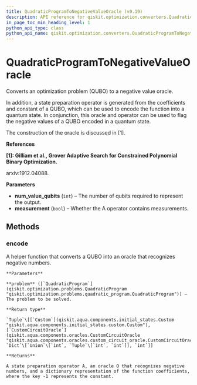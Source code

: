 ```yaml
---
title: QuadraticProgramToNegativeValueOracle (v0.19)
description: API reference for qiskit.optimization.converters.QuadraticProgramToNegativeValueOracle in qiskit v0.19
in_page_toc_min_heading_level: 1
python_api_type: class
python_api_name: qiskit.optimization.converters.QuadraticProgramToNegativeValueOracle
---
```


# QuadraticProgramToNegativeValueOracle

<Class id="qiskit.optimization.converters.QuadraticProgramToNegativeValueOracle" isDedicatedPage={true} github="https://github.com/qiskit-community/qiskit-aqua/tree/0.7.3/qiskit/optimization/converters/quadratic_program_to_negative_value_oracle.py" signature="QuadraticProgramToNegativeValueOracle(num_value_qubits, measurement=False)" modifiers="class">
  Converts an optimization problem (QUBO) to a negative value oracle.

  In addition, a state preparation operator is generated from the coefficients and constant of a QUBO, which can be used to encode the function into a quantum state. In conjunction, this oracle and operator can be used to flag the negative values of a QUBO encoded in a quantum state.

  The construction of the oracle is discussed in \[1].

  **References**

  **\[1]: Gilliam et al., Grover Adaptive Search for Constrained Polynomial Binary Optimization.**

  arxiv:1912.04088.

  **Parameters**

  *   **num\_value\_qubits** (`int`) – The number of qubits required to represent the output.
  *   **measurement** (`bool`) – Whether the A operator contains measurements.

  ## Methods

  <span id="quadraticprogramtonegativevalueoracle-encode" />

  ### encode

  <Function id="qiskit.optimization.converters.QuadraticProgramToNegativeValueOracle.encode" signature="QuadraticProgramToNegativeValueOracle.encode(problem)">
    A helper function that converts a QUBO into an oracle that recognizes negative numbers.

    **Parameters**

    **problem** ([`QuadraticProgram`](qiskit.optimization.problems.QuadraticProgram "qiskit.optimization.problems.quadratic_program.QuadraticProgram")) – The problem to be solved.

    **Return type**

    `Tuple`\[[`Custom`](qiskit.aqua.components.initial_states.Custom "qiskit.aqua.components.initial_states.custom.Custom"), [`CustomCircuitOracle`](qiskit.aqua.components.oracles.CustomCircuitOracle "qiskit.aqua.components.oracles.custom_circuit_oracle.CustomCircuitOracle"), `Dict`\[`Union`\[`int`, `Tuple`\[`int`, `int`]], `int`]]

    **Returns**

    A state preparation operator A, an oracle O that recognizes negative numbers, and a dictionary representation of the function coefficients, where the key -1 represents the constant.
  </Function>
</Class>

